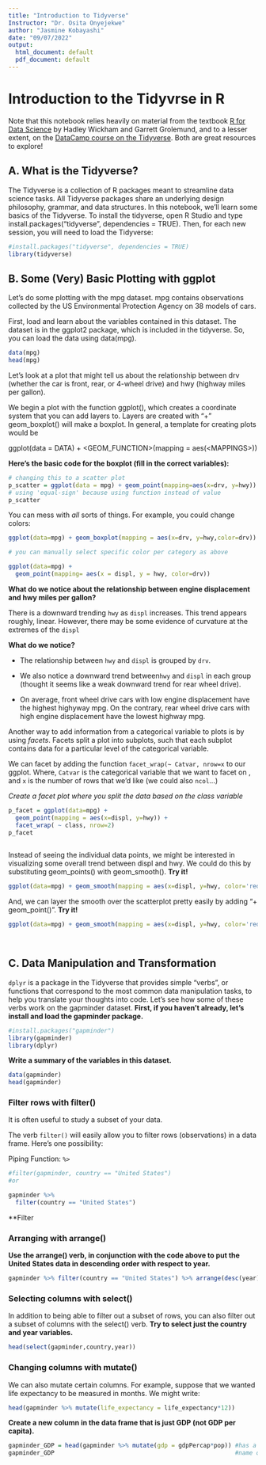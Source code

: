 ```yaml
---
title: "Introduction to Tidyverse"
Instructor: "Dr. Osita Onyejekwe"
author: "Jasmine Kobayashi"
date: "09/07/2022"
output:
  html_document: default
  pdf_document: default
---
```

# Introduction to the Tidyvrse in R

Note that this notebook relies heavily on material from the textbook [R for Data Science](https://r4ds.had.co.nz/index.html) by Hadley Wickham and Garrett Grolemund, and to a lesser extent, on the [DataCamp course on the Tidyverse](https://www.datacamp.com/courses/introduction-to-the-tidyverse). Both are great resources to explore!

## A. What is the Tidyverse?

The Tidyverse is a collection of R packages meant to streamline data science tasks. All Tidyverse packages share an underlying design philosophy, grammar, and data structures. In this notebook, we'll learn some basics of the Tidyverse. To install the tidyverse, open R Studio and type install.packages("tidyverse", dependencies = TRUE). Then, for each new session, you will need to load the Tidyverse:


```r
#install.packages("tidyverse", dependencies = TRUE)
library(tidyverse)
```


## B. Some (Very) Basic Plotting with ggplot

Let's do some plotting with the mpg dataset. mpg contains observations collected by the US Environmental Protection Agency on 38 models of cars.

First, load and learn about the variables contained in this dataset. The dataset is in the ggplot2 package, which is included in the tidyverse. So, you can load the data using data(mpg).


```R
data(mpg)
head(mpg)

```

Let's look at a plot that might tell us about the relationship between drv (whether the car is front, rear, or 4-wheel drive) and hwy (highway miles per gallon).

We begin a plot with the function ggplot(), which creates a coordinate system that you can add layers to. Layers are created with "+" geom_boxplot() will make a boxplot. In general, a template for creating plots would be 

$\text{ggplot(data = DATA) + 
  <GEOM_FUNCTION>(mapping = aes(<MAPPINGS>))}$

**Here's the basic code for the boxplot (fill in the correct variables):**


```R
# changing this to a scatter plot 
p_scatter = ggplot(data = mpg) + geom_point(mapping=aes(x=drv, y=hwy))
# using 'equal-sign' because using function instead of value
p_scatter

```


You can mess with *all* sorts of things. For example, you could change colors:


```R

ggplot(data=mpg) + geom_boxplot(mapping = aes(x=drv, y=hwy,color=drv)) + scale_color_manual(values=c("#999999","#E69F00","#56B4E9"))   

# you can manually select specific color per category as above

```
```r

ggplot(data=mpg) + 
  geom_point(mapping= aes(x = displ, y = hwy, color=drv))

```


**What do we notice about the relationship between engine displacement and hwy miles per gallon?**

There is a downward trending `hwy` as `displ` increases. This trend appears roughly, linear. However, there may be some evidence of curvature at the extremes of the `displ` 


**What do we notice?**

- The relationship between `hwy` and `displ` is grouped by `drv`. 

- We also notice a downward trend between`hwy` and `displ` in each group 
 (thought it seems like a weak downward trend for rear wheel drive).
 
- On average, front wheel drive cars with low engine displacement have the highest highyway mpg. On the contrary, rear wheel drive cars with high engine displacement have the lowest highway mpg. 

Another way to add information from a categorical variable to plots is by using *facets*. Facets split a plot into subplots, such that each subplot contains data for a particular level of the categorical variable. 

We can facet by adding the function `facet_wrap(~ Catvar, nrow=x` to our ggplot. Where, `Catvar` is the categorical variable that we want to facet on , and `x` is the number of rows that we'd like (we could also `ncol`...)

*Create a facet plot where you split the data based on the class variable*


```R
p_facet = ggplot(data=mpg) + 
  geom_point(mapping = aes(x=displ, y=hwy)) +
  facet_wrap( ~ class, nrow=2)
p_facet
 
```


Instead of seeing the individual data points, we might be interested in visualizing some overall trend between displ and hwy. We could do this by substituting geom_points() with geom_smooth(). **Try it!**


```R

ggplot(data=mpg) + geom_smooth(mapping = aes(x=displ, y=hwy, color='red'))

```

And, we can layer the smooth over the scatterplot pretty easily by adding "+ geom_point()". **Try it!**


```R

ggplot(data=mpg) + geom_smooth(mapping = aes(x=displ, y=hwy, color='red')) + geom_point(mapping = aes(x=displ, y=hwy,))

              
```

## C. Data Manipulation and Transformation

`dplyr` is a package in the Tidyverse that provides simple “verbs”, or functions that correspond to the most common data manipulation tasks, to help you translate your thoughts into code. Let's see how some of these verbs work on the gapminder dataset. **First, if you haven't already, let's install and load the gapminder package.**


```R
#install.packages("gapminder")
library(gapminder)
library(dplyr)

```

**Write a summary of the variables in this dataset. **


```R
data(gapminder)
head(gapminder)

```

### Filter rows with filter()

It is often useful to study a subset of your data. 

The verb `filter()` will easily allow you to filter rows (observations) in a data frame. Here's one possibility:

Piping Function: `%>`

```R
#filter(gapminder, country == "United States")
#or

gapminder %>%
  filter(country == "United States")


```


**Filter 

### Arranging with arrange()

**Use the arrange() verb, in conjunction with the code above to put the United States data in descending order with respect to year.**


```R
gapminder %>% filter(country == "United States") %>% arrange(desc(year))

```

### Selecting columns with select()

In addition to being able to filter out a subset of rows, you can also filter out a subset of columns with the select() verb. **Try to select just the country and year variables.**


```R

head(select(gapminder,country,year))

```

### Changing columns with mutate()

We can also mutate certain columns. For example, suppose that we wanted life expectancy to be measured in months. We might write:


```R

head(gapminder %>% mutate(life_expectancy = life_expectancy*12))

```


**Create a new column in the data frame that is just GDP (not GDP per capita).**


```R

gapminder_GDP = head(gapminder %>% mutate(gdp = gdpPercap*pop)) #has a new column 'gdp'
gapminder_GDP                                                   #name of new a df

```


